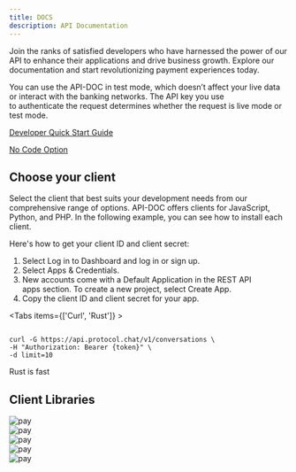 ```yaml
---
title: DOCS
description: API Documentation
---
```



Join the ranks of satisfied developers who have harnessed the power of our  API to enhance their applications and drive business growth. Explore our documentation and start revolutionizing payment experiences today.

You can use the API-DOC in test mode, which doesn’t affect your live data or interact with the banking networks. The API key you use to authenticate the request determines whether the request is live mode or test mode.


<DocCards>
<DocCard bgColor='#AFF4B7' title='Getting started ' content='Embark on your payment processing journey with ease by following these simple steps to get started with our Payment API. '>
 <p className="text-[#1E1147]"><a href="http://localhost:3000/api-docs/start/quick">Developer Quick Start Guide</a></p>
</DocCard>
<DocCard bgColor='#AFF4B7' title='Not a developer? ' content='Explore our no-code option to get started with API-DOC and do more with our API-DOC account '>
 <p className="text-[#1E1147]"><a href="http://localhost:3000/api-docs/start/quick">No Code Option</a></p>
</DocCard>
</DocCards>



## Choose your client

Select the client that best suits your development needs from our comprehensive range of options. API-DOC offers clients for JavaScript, Python, and PHP. In the following example, you can see how to install each client.

Here's how to get your client ID and client secret:

1. Select Log in to Dashboard and log in or sign up.
2. Select Apps & Credentials.
3. New accounts come with a Default Application in the REST API apps section. To create a new project, select Create App.
4. Copy the client ID and client secret for your app.


<Tabs items={['Curl', 'Rust']} >
  <Tab value="Curl" >
  ```shell 

curl -G https://api.protocol.chat/v1/conversations \
  -H "Authorization: Bearer {token}" \
  -d limit=10

```
</Tab>
  <Tab value="Rust">Rust is fast</Tab>
</Tabs>


## Client Libraries


<div className='grid  md:grid-cols-2 xl:grid-cols-3 gap-6'>
<div className="bg-white shadow  p-2 flex items-start gap-2 h-[250px]">

<Image src={rubby} alt="pay" width={30} height={30}/>
<DocCard title='Rubby' content='A dynamic, open source programming language with a focus on simplicity and productivity'>
</DocCard>
</div>

<div className="bg-white shadow  p-2 flex items-start gap-2 h-[250px]">

<Image src={php} alt="pay" width={30} height={30}/>
<DocCard title='Php' content='A dynamic, open source programming language with a focus on simplicity and productivity'>
</DocCard>
</div>
<div className="bg-white shadow  p-2 flex items-start gap-2 h-[250px]">

<Image src={js} alt="pay" width={30} height={30}/>
<DocCard title='Nodejs' content='A dynamic, open source programming language with a focus on simplicity and productivity'>
</DocCard>
</div>
<div className="bg-white shadow  p-2 flex items-start gap-2 h-[250px]">

<Image src={python} alt="pay" width={30} height={30}/>
<DocCard title='Python' content='A dynamic, open source programming language with a focus on simplicity and productivity'>
</DocCard>
</div>
<div className="bg-white shadow  p-2 flex items-start gap-2 h-[250px]">

<Image src={go} alt="pay" width={30} height={30}/>
<DocCard title='GO' content='A dynamic, open source programming language with a focus on simplicity and productivity'>
</DocCard>
</div>
</div>